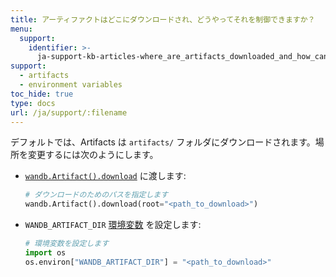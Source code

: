 ---
title: アーティファクトはどこにダウンロードされ、どうやってそれを制御できますか？
menu:
  support:
    identifier: >-
      ja-support-kb-articles-where_are_artifacts_downloaded_and_how_can_i_control_that
support:
  - artifacts
  - environment variables
toc_hide: true
type: docs
url: /ja/support/:filename
---
デフォルトでは、Artifacts は `artifacts/` フォルダにダウンロードされます。場所を変更するには次のようにします。

- [`wandb.Artifact().download`](/ja/ref/python/public-api/api) に渡します:

    ```python
    # ダウンロードのためのパスを指定します
    wandb.Artifact().download(root="<path_to_download>")
    ```

- `WANDB_ARTIFACT_DIR` [環境変数](/ja/guides/models/track/environment-variables) を設定します:

    ```python
    # 環境変数を設定します
    import os
    os.environ["WANDB_ARTIFACT_DIR"] = "<path_to_download>"
    ```